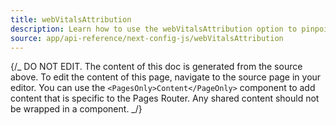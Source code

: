 ```yaml
---
title: webVitalsAttribution
description: Learn how to use the webVitalsAttribution option to pinpoint the source of Web Vitals issues.
source: app/api-reference/next-config-js/webVitalsAttribution
---
```


{/_ DO NOT EDIT. The content of this doc is generated from the source above. To edit the content of this page, navigate to the source page in your editor. You can use the `<PagesOnly>Content</PageOnly>` component to add content that is specific to the Pages Router. Any shared content should not be wrapped in a component. _/}
